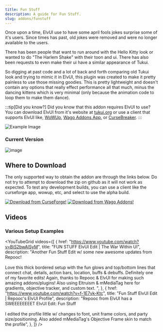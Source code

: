 ```yaml
---
title: Fun Stuff
description: A guide for Fun Stuff.
slug: addons/funstuff
---
```



<Background />

Once upon a time, ElvUI use to have some april fools jokes surprise some of it's users. Since times has past, old jokes were removed and were no longer available to the users.

There has been people that want to run around with the Hello Kitty look or wanted to do "The Harlem Shake" with their toon and ui. There has also been requests to even make their ui have a similar appearance of Tukui.

So digging at past code and a lot of back and forth comparing old Tukui look and trying to mimic it in ElvUI, this plugin was created to make it pretty painless to use those missing goodies. This is pretty lightweight and doesn't contain any options that really effect performance all that much, minus the dancing kittens which is very minimal (only because the animation code to loop them to make them dance).

:::tip[Did you know?]
Did you know that this addon requires ElvUI to use? You can download ElvUI from it's website at [tukui.org](https://tukui.org/elvui) or use a client that supports ElvUI like, [WoWUp](https://wowup.io/), [Wago Addons App](https://addons.wago.io/app), or [CurseBreaker](https://github.com/AcidWeb/CurseBreaker).
:::

<img src="https://cdn-images.repoocreforged.dev/FunStuff/Example.png" alt="Example Image" />

### Current Version
<img src="https://img.shields.io/github/v/tag/repooc/ElvUI_FunStuff?style=for-the-badge&label=%20" alt="image" data-zoom-off />

## Where to Download
The only supported way to obtain the addon are through the links below. Do not try to attempt to download the zip on github as it will not work as expected. To test any development builds, you can use a client like the curseforge app, wowup, etc, and select to use the alpha build.

<FluidGrid minColumnWidth="20rem">
  <a href="https://curseforge.com/wow/addons/fun-stuff-elvui-plugin"><img src="../images/CurseForgeBanner.png" alt="Download from CurseForge!" data-zoom-off /></a>
  <a href="https://addons.wago.io/addons/fun-stuff-elvui-plugin"><img src="../images/WagoBanner.png" alt="Download from Wago Addons!" data-zoom-off /></a>
</FluidGrid>

## Videos
### Various Setup Examples

<YouTubeGrid
  videos={[
    {
      href: "https://www.youtube.com/watch?v=BiS2bwAlSyM",
      title:
        "FUN STUFF ElvUI Edit | The War Within UI",
      description:
        "Another Fun Stuff Edit w/ some new awesome updates from Repooc!<br><br>Love this thick bordered setup with the fun glows and top/bottom lines that connect chat, details, action bars, location, buffs & debuffs. Definitely one of my favorite edits! Again, thanks to Repooc & ElvUI for making such amazing addons/plugins! Also using Eltruism & mMediaTag here for gradients, objective tracker, and custom text. ",
    },
    {
      href: "https://www.youtube.com/watch?v=f-1E7vk-Ktc",
      title:
        "Fun Stuff ElvUI Edit | Repooc's ElvUI Profile",
      description:
        "Repooc from ElvUI has a SWEEEEEEEET ElvUI Edit: Fun Stuff<br><br>I edited the profile little w/ changes to font, unit frame colors, and party size/positioning. Also added mMediaTag's Objective Frame skin to match the profile",
    },
  ]}
/>
